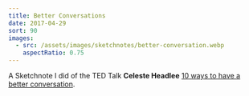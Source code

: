 ```yaml
---
title: Better Conversations
date: 2017-04-29
sort: 90
images:
  - src: /assets/images/sketchnotes/better-conversation.webp
    aspectRatio: 0.75
---
```


A Sketchnote I did of the TED Talk **Celeste Headlee** [10 ways to have a better conversation](https://www.ted.com/talks/celeste_headlee_10_ways_to_have_a_better_conversation).
